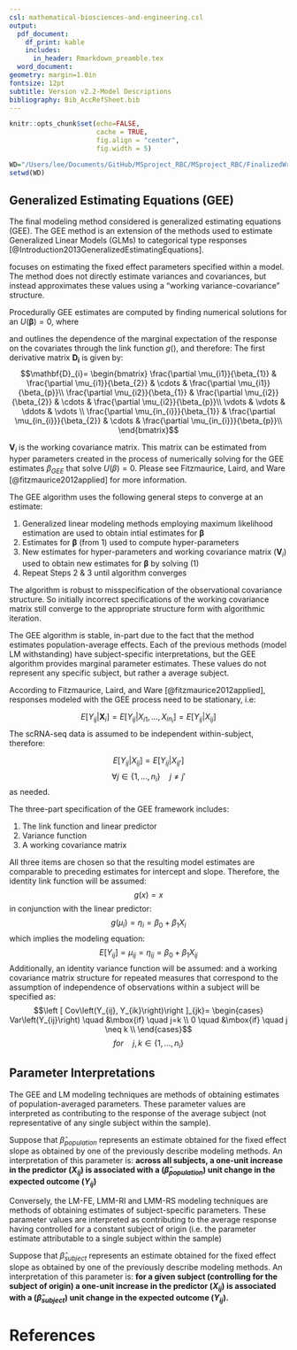 ```yaml
---
csl: mathematical-biosciences-and-engineering.csl
output:
  pdf_document: 
    df_print: kable
    includes:
      in_header: Rmarkdown_preamble.tex
  word_document: 
geometry: margin=1.0in
fontsize: 12pt
subtitle: Version v2.2-Model Descriptions
bibliography: Bib_AccRefSheet.bib
---
```



<!------------------------------------------------------------------------------>
<!--  ####  KNITR Setup & Script Information   #### -->
<!------------------------------------------------------------------------------>

<!--  ####  KNITR Specs   #### -->
```r
knitr::opts_chunk$set(echo=FALSE, 
                      cache = TRUE, 
                      fig.align = "center",
                      fig.width = 5)
```


<!-- ####	 Set Working Directory	 ####   -->
```r
WD="/Users/lee/Documents/GitHub/MSproject_RBC/MSproject_RBC/FinalizedWriteUps/V2.2/4 Model Descriptions"
setwd(WD)
```
<!------------------------------------------------------------------------------>

<!------------------------------------------------------------------------------>

## Generalized Estimating Equations (GEE)

The final modeling method considered is generalized estimating equations (GEE). The GEE method is an extension of the methods used to estimate Generalized Linear Models (GLMs) to categorical type responses [@Introduction2013GeneralizedEstimatingEquations].  

focuses on estimating the fixed effect parameters specified within a model.  The method does not directly estimate variances and covariances, but instead approximates these values using a "working variance-covariance" structure. 

Procedurally GEE estimates are computed by finding numerical solutions for
an \textit{estimating equation} $U(\mathbf{\beta})=0$, where

\begin{equation}
U(\mathbf{\beta})=\sum_{i=1}^{N} \left \{\mathbf{D}_{i}^{T}\mathbf{V}_{i}^{-1}\left(\mathbf{y}_{i} - \mathbf{\mu}_{i}(\beta) \right)   \right \}
\end{equation}

and
\begin{align*}
g \left(\mathbf{\mu}_{i} (\beta) \right) &=\mathbf{\eta}_{i} = E\left [\mathbf{Y}_{i} | X_{i} \right ]\\
&= X_{i}^{T} \mathbf{\beta}
\end{align*} 
outlines the dependence of the marginal expectation of the response on the covariates through the link function $g()$, and therefore:
\begin{align*}
\mathbf{\mu}_{i} (\beta)  &= g^{-1} \left(\mathbf{\eta}_{i}\right)  = g^{-1} \left(E\left [\mathbf{Y}_{i} | X_{i} \right ] \right) \\
&= g^{-1} \left(X_{i}^{T} \mathbf{\beta} \right) 
\end{align*}
The first derivative matrix $\mathbf{D_{i}}$ is given by:
$$\mathbf{D}_{i}=
\begin{bmatrix}
\frac{\partial \mu_{i1}}{\beta_{1}} & \frac{\partial \mu_{i1}}{\beta_{2}} & \cdots & \frac{\partial \mu_{i1}}{\beta_{p}}\\
\frac{\partial \mu_{i2}}{\beta_{1}} & \frac{\partial \mu_{i2}}{\beta_{2}} & \cdots & \frac{\partial \mu_{i2}}{\beta_{p}}\\
\vdots & \vdots & \ddots & \vdots \\
\frac{\partial \mu_{in_{i}}}{\beta_{1}} & \frac{\partial \mu_{in_{i}}}{\beta_{2}} & \cdots & \frac{\partial \mu_{in_{i}}}{\beta_{p}}\\
\end{bmatrix}$$

$\mathbf{V}_{i}$ is the working covariance matrix.  This matrix can be estimated from hyper parameters created in the process of numerically solving for the GEE estimates $\beta_{GEE}$ that solve $U\left(\beta\right)=0$. Please see Fitzmaurice, Laird, and Ware [@fitzmaurice2012applied] for more information.

The GEE algorithm uses the following general steps to converge at an estimate:

1. Generalized linear modeling methods employing maximum likelihood estimation are used to obtain intial estimates for $\mathbf{\beta}$
2. Estimates for $\mathbf{\beta}$ (from 1) used to compute hyper-parameters
3. New estimates for hyper-parameters and working covariance matrix ($\mathbf{V}_{i}$) used to obtain new estimates for $\mathbf{\beta}$ by solving (1)
4. Repeat Steps 2 & 3 until algorithm converges

The algorithm is robust to misspecification of the observational covariance structure.  So initially incorrect specifications of the working covariance matrix still converge to the appropriate structure form with algorithmic iteration.   

The GEE algorithm is stable, in-part due to the fact that the method estimates population-average effects.  Each of the previous methods (model LM withstanding) have subject-specific interpretations, but the GEE algorithm provides marginal parameter estimates.  These values do not represent any specific subject, but rather a \textit{hypothetical} average subject.

According to Fitzmaurice, Laird, and Ware [@fitzmaurice2012applied], responses modeled with the GEE process need to be stationary, i.e:

$$E\left [ Y_{ij} | \mathbf{X}_{i} \right ]=E\left [ Y_{ij} | X_{i1}, \ldots, X_{in_{i}}\right ]=E\left [ Y_{ij} | X_{ij}\right ]$$
The scRNA-seq data is assumed to be independent within-subject, therefore:

$$E\left [Y_{ij} | X_{ij}\right ] = E\left [Y_{ij} | X_{ij'}\right ]$$
$$\forall j \in \left \{  1, \ldots, n_{i}\right \}  \quad j\neq j'$$
as needed.

The three-part specification of the GEE framework includes:

1. The link function and linear predictor
2. Variance function
3. A working covariance matrix 

All three items are chosen so that the resulting model estimates are comparable to preceding estimates for intercept and slope. Therefore, the identity link function will be assumed:
$$g(x)=x$$
in conjunction with the linear predictor:
$$g(\mu_{i})=\eta_{i} = \beta_{0} + \beta_{1}X_{i}$$
which implies the modeling equation:
$$E\left [Y_{ij} \right ]=\mu_{ij}=\eta_{ij}= \beta_{0} + \beta_{1}X_{ij}$$
Additionally, an identity variance function will be assumed:
\begin{align*}
Var\left(Y_{ij} \right) &= \phi \nu\left(\mu_{ij}   \right)\\
&= \phi \mu_{ij}
\end{align*}
and a working covariance matrix structure for repeated measures that correspond to the assumption of independence of observations within a subject will be specified as:
$$\left [ Cov\left(Y_{ij}, Y_{ik}\right)\right ]_{jk}=
\begin{cases}
Var\left(Y_{ij}\right)  \quad &\mbox{if} \quad j=k \\
0 \quad &\mbox{if} \quad j \neq k \\
\end{cases}$$
$$for \quad j,k \in \left \{  1, \ldots, n_{i}   \right \}$$


## Parameter Interpretations 

The GEE and LM modeling techniques are methods of obtaining estimates of population-averaged parameters.  These parameter values are interpreted as contributing to the response of the \textit{hypothetical} average subject  (not representative of any single subject within the sample).

Suppose that $\hat{\beta}_{population}$ represents an estimate obtained for the fixed effect slope as obtained by one of the previously describe \textit{population-averaged} modeling methods.  An interpretation of this parameter is:  **across all subjects, a one-unit increase in the predictor ($X_{ij}$) is associated with a $(\hat{\beta}_{population})$ unit change in the expected outcome ($Y_{ij}$)**

Conversely, the LM-FE, LMM-RI and LMM-RS modeling techniques are methods of obtaining estimates of subject-specific parameters.  These parameter values are interpreted as contributing to the average response having controlled for a constant subject of origin (i.e. the parameter estimate attributable to a single subject within the sample) 
  
Suppose that $\hat{\beta}_{subject}$ represents an estimate obtained for the fixed effect slope as obtained by one of the previously describe \textit{subject-specific} modeling methods.  An interpretation of this parameter is: **for a given subject (controlling for the subject of origin) a one-unit increase in the predictor ($X_{ij}$) is associated with a $(\hat{\beta}_{subject})$ unit change in the expected outcome ($Y_{ij}$).**



<!------------------------------------------------------------------------------>


# References

\bibliography{Bib_AccRefSheet}



